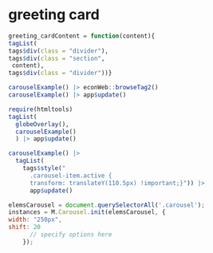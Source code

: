 # greeting card

```r
greeting_cardContent = function(content){
tagList(
tags$div(class = "divider"),
tags$div(class = "section",
 content),
tags$div(class = "divider"))}
```

```r
carouselExample() |> econWeb::browseTag2()
carouselExample() |> app$update()
```

```r
require(htmltools)
tagList(
  globeOverlay(),
  carouselExample()
  ) |> app$update()
```

```r
carouselExample() |>
  tagList(
    tags$style("
      .carousel-item.active {
      transform: translateY(110.5px) !important;}")) |>
      app$update()
```


```js
elemsCarousel = document.querySelectorAll('.carousel');
instances = M.Carousel.init(elemsCarousel, {
width: "250px",
shift: 20
      // specify options here
    });
```

